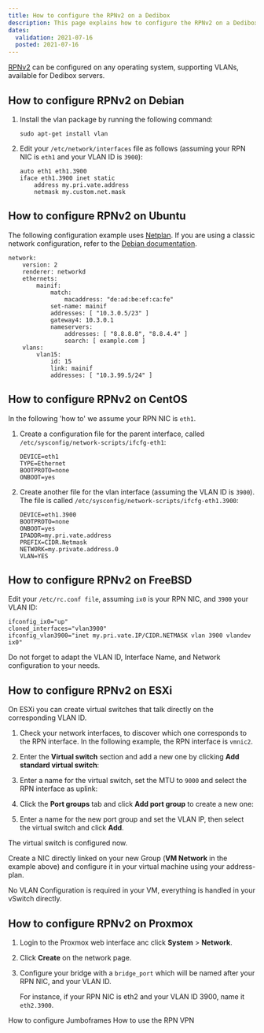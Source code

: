 ```yaml
---
title: How to configure the RPNv2 on a Dedibox
description: This page explains how to configure the RPNv2 on a Dedibox
dates:
  validation: 2021-07-16
  posted: 2021-07-16
---
```


[RPNv2](http://localhost:8003/dedibox-network/rpn/concepts/#rpn-v2) can be configured on any operating system, supporting VLANs, available for Dedibox servers.


## How to configure RPNv2 on Debian

1. Install the vlan package by running the following command: 

    ```
    sudo apt-get install vlan
    ```

2. Edit your `/etc/network/interfaces` file as follows (assuming your RPN NIC is `eth1` and your VLAN ID is `3900`):

    ```
    auto eth1 eth1.3900
    iface eth1.3900 inet static
        address my.pri.vate.address
        netmask my.custom.net.mask
    ```

## How to configure RPNv2 on Ubuntu

<Message type="note">

The following configuration example uses [Netplan](https://netplan.io/). If you are using a classic network configuration, refer to the [Debian documentation](https://www.debian.org/doc/). 

</Message>

```
network:
    version: 2
    renderer: networkd
    ethernets:
        mainif:
            match:
                macaddress: "de:ad:be:ef:ca:fe"
            set-name: mainif
            addresses: [ "10.3.0.5/23" ]
            gateway4: 10.3.0.1
            nameservers:
                addresses: [ "8.8.8.8", "8.8.4.4" ]
                search: [ example.com ]
    vlans:
        vlan15:
            id: 15
            link: mainif
            addresses: [ "10.3.99.5/24" ]
```

## How to configure RPNv2 on CentOS

In the following 'how to' we assume your RPN NIC is `eth1`.

1. Create a configuration file for the parent interface, called `/etc/sysconfig/network-scripts/ifcfg-eth1`:

    ```
    DEVICE=eth1
    TYPE=Ethernet
    BOOTPROTO=none
    ONBOOT=yes
    ```

2. Create another file for the vlan interface (assuming the VLAN ID is `3900`). The file is called `/etc/sysconfig/network-scripts/ifcfg-eth1.3900`:

    ```
    DEVICE=eth1.3900
    BOOTPROTO=none
    ONBOOT=yes
    IPADDR=my.pri.vate.address
    PREFIX=CIDR.Netmask
    NETWORK=my.private.address.0
    VLAN=YES
    ```

## How to configure RPNv2 on FreeBSD

Edit your `/etc/rc.conf file`, assuming `ix0` is your RPN NIC, and `3900` your VLAN ID:

```
ifconfig_ix0="up"
cloned_interfaces="vlan3900"
ifconfig_vlan3900="inet my.pri.vate.IP/CIDR.NETMASK vlan 3900 vlandev ix0"
```

Do not forget to adapt the VLAN ID, Interface Name, and Network configuration to your needs.

## How to configure RPNv2 on ESXi

On ESXi you can create virtual switches that talk directly on the corresponding VLAN ID.

1. Check your network interfaces, to discover which one corresponds to the RPN interface. In the following example, the RPN interface is `vmnic2`. 

    <Lightbox src ="scaleway_esxi_interfaces.png" alt="" />

2. Enter the **Virtual switch** section and add a new one by clicking **Add standard virtual switch**:

    <Lightbox src="scaleway_esxi_vswitch.png" alt="" />

3. Enter a name for the virtual switch, set the MTU to `9000` and select the RPN interface as uplink:

    <Lightbox src="scaleway_esxi_rpn.png" alt="" />

4. Click the **Port groups** tab and click **Add port group** to create a new one:

    <Lightbox src="scaleway_esxi_port_group.png" alt="" />

5. Enter a name for the new port group and set the VLAN IP, then select the virtual switch and click **Add**.

    <Lightbox src="scaleway_esxi_vlan.png" alt="" />

The virtual switch is configured now. 

Create a NIC directly linked on your new Group (**VM Network** in the example above) and configure it in your virtual machine using your address-plan. 

<Message type="tip">

No VLAN Configuration is required in your VM, everything is handled in your vSwitch directly.

</Message>

## How to configure RPNv2 on Proxmox

1. Login to the Proxmox web interface anc click **System** > **Network**.

2. Click **Create** on the network page.

3. Configure your bridge with a `bridge_port` which will be named after your RPN NIC, and your VLAN ID.

    <Lightbox src="scaleway_proxmox_rpn.png" width="" />

    <Message type="tip">

    For instance, if your RPN NIC is eth2 and your VLAN ID 3900, name it `eth2.3900`.

    </Message>


<Navigation title="See Also">
  <PreviousButton to="/dedibox-network/rpn/how-to/configure-jumboframes/">How to configure Jumboframes</PreviousButton>
  <NextButton to="/dedibox-network/rpn/how-to/use-rpn-vpn/">How to use the RPN VPN</NextButton>
</Navigation>
